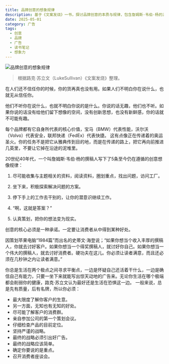 ```yaml
---
title: 品牌创意的想象规律
description: 基于《文案发烧》一书，探讨品牌创意的本质与规律，包含詹姆斯·韦伯·杨的五条创意想象规律以及品牌建设的核心原则
date: 2025-05-01
category: 广告
tags:
  - 创意
  - 品牌
  - 广告
  - 读书笔记
  - 想象力
---
```


![品牌创意的想象规律](https://img.dava.cc/img/品牌创意的想象规律.png)

> 根据路克·苏立文（LukeSullivan）《文案发烧》整理。

在人们还不信任你的时候，你的货再真也没有用。如果人们不明白你在说什么，也就无从信任你。

他们不听你在说什么，也就不明白你说的是什么。你说的话无趣，他们也不听。如果你说的话没有给他们留下想像的空间，没有创新思想，也没有新鲜感，你的话就不可能有趣。

每个品牌都有它自身所代表的核心价值，宝马（BMW）代表性能，沃尔沃（Volvo）代表安全，联邦快递（FedEx）代表快捷。 这有点像正在传递着的奥运圣火。你的任务不是把它从雅典传到目的地，而是在传递的路上，把它再向前推进几英里，不要让它掉在沿途的泥堆里。

20世纪40年代，一个叫詹姆斯·韦伯·杨的撰稿人写下了5条至今仍在遵循的创意想像规律：

1. 尽可能收集与主题相关的资料，阅读资料，圈划重点，找出问题，访问工厂。

2. 坐下来，积极探索解决问题的方案。

3. 停下手上的工作去干别的，让你的潜意识继续工作。

4. “啊，这就是答案？”

5. 认真策划，把你的想法变为现实。

创意的核心必须是一种承诺。一定要让消费者从中得到某种好处。

因策划苹果电脑“1984篇”而出名的史蒂文·海登说；“如果你想当个收入丰厚的撰稿人，你就去讨好客户。如果你想当一个得奖撰稿人，就讨好你自己。如果你想当一个伟大的撰稿人，就去讨好消费者。硬功夫在这儿。你必须让读者满意，而且还必须在几秒钟之内让读者满意。”

你总是生活在两个极点之间寻求平衡点，一边是怀疑自己还活着干什么，一边是确信自己有能力，只要一坐下来就能写出惊天动地的广告来。无论你生活在哪个极端都会削弱你的健康，路克·苏立文认为最好还是生活在恐惧这一边。 一般来说，总是先有质量，后有名牌，所以你必须：

- 最大限度了解你客户的生意。
- 另一方面，无知也有无知的好处。
- 尽可能了解客户的消费群。
- 亲自参加公司的第一个策划会议。
- 仔细检查产品的目前定位。
- 坚持严谨的战略。
- 最终的战略必须引出好广告。
- 最终的战略应该简单。
- 确定你要说的是重点。
- 召开消费者座谈会。